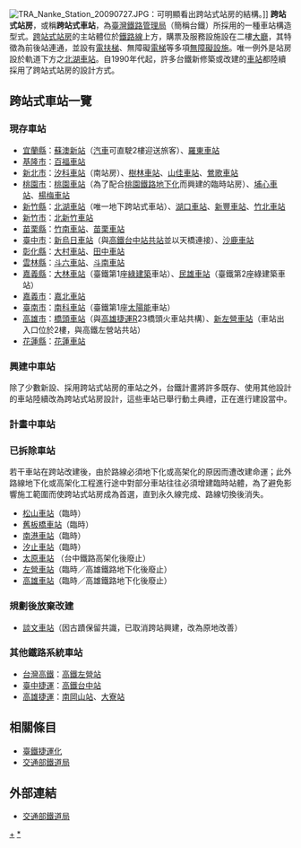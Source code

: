 [[File:TRA_Nanke_Station_20090727.JPG|thumb]]：可明顯看出跨站式站房的結構。]]
'''跨站式站房'''，或稱'''跨站式車站'''，為[[臺灣鐵路管理局|臺灣鐵路管理局]]（簡稱台鐵）所採用的一種車站構造型式。[[跨站式站房|跨站式站房]]的主站體位於[[鐵路|鐵路線]]上方，購票及服務設施設在二樓[[大廳|大廳]]，其特徵為前後站連通，並設有[[電扶梯|電扶梯]]、無障礙[[升降機|電梯]]等多項[[無障礙環境|無障礙設施]]。唯一例外是站房設於軌道下方之[[北湖車站|北湖車站]]。自1990年代起，許多台鐵新修築或改建的[[鐵路車站|車站]]都陸續採用了跨站式站房的設計方式。

==跨站式車站一覽==
===現存車站===
*[[宜蘭縣|宜蘭縣]]：[[蘇澳新站|蘇澳新站]]（[[汽車|汽車]]可直駛2樓迎送旅客）、[[羅東車站|羅東車站]]
*[[基隆市|基隆市]]：[[百福車站|百福車站]]
*[[新北市|新北市]]：[[汐科車站|汐科車站]]（南站房）、[[樹林車站|樹林車站]]、[[山佳車站|山佳車站]]、[[鶯歌車站|鶯歌車站]]
*[[桃園市|桃園市]]：[[桃園車站_(臺鐵)|桃園車站]]（為了配合[[桃園鐵路地下化|桃園鐵路地下化]]而興建的臨時站房）、[[埔心車站|埔心車站]]、[[楊梅車站|楊梅車站]]
*[[新竹縣|新竹縣]]：[[北湖車站|北湖車站]]（唯一地下跨站式車站）、[[湖口車站|湖口車站]]、[[新豐車站_(台灣)|新豐車站]]、[[竹北車站|竹北車站]]
*[[新竹市|新竹市]]：[[北新竹車站|北新竹車站]]
*[[苗栗縣|苗栗縣]]：[[竹南車站|竹南車站]]、[[苗栗車站|苗栗車站]]
*[[臺中市|臺中市]]：[[新烏日車站|新烏日車站]]（與[[高鐵台中站|高鐵台中站]][[共站|共站]]並以天橋連接）、[[沙鹿車站|沙鹿車站]]
*[[彰化縣|彰化縣]]：[[大村車站_(台灣)|大村車站]]、[[田中車站_(台灣)|田中車站]]
*[[雲林縣|雲林縣]]：[[斗六車站|斗六車站]]、[[斗南車站|斗南車站]]
*[[嘉義縣|嘉義縣]]：[[大林車站_(台灣)|大林車站]]（臺鐵第1座[[綠建築|綠建築]]車站）、[[民雄車站|民雄車站]]（臺鐵第2座綠建築車站）
*[[嘉義市|嘉義市]]：[[嘉北車站|嘉北車站]]
*[[臺南市|臺南市]]：[[南科車站|南科車站]]（臺鐵第1座[[太陽能|太陽能]]車站）
*[[高雄市|高雄市]]：[[橋頭車站_(台鐵)|橋頭車站]]（與[[高雄捷運|高雄捷運]]R23橋頭火車站共構）、[[新左營車站|新左營車站]]（車站出入口位於2樓，與高鐵左營站共站）
*[[花蓮縣|花蓮縣]]：[[花蓮車站|花蓮車站]]

===興建中車站===
除了少數新設、採用跨站式站房的車站之外，台鐵計畫將許多既存、使用其他設計的車站陸續改為跨站式站房設計，這些車站已舉行動土典禮，正在進行建設當中。
===計畫中車站===
===已拆除車站===
若干車站在跨站改建後，由於路線必須地下化或高架化的原因而遭改建命運；此外路線地下化或高架化工程進行途中對部分車站往往必須增建臨時站體，為了避免影響施工範圍而使跨站式站房成為首選，直到永久線完成、路線切換後消失。
*[[松山車站_(台灣)|松山車站]]（臨時）
*[[板橋車站_(臺灣)|舊板橋車站]]（臨時）
*[[南港車站|南港車站]]（臨時）
*[[汐止車站|汐止車站]]（臨時）
*[[太原車站_(臺灣)|太原車站]] （台中鐵路高架化後廢止）
*[[左營車站|左營車站]]（臨時／高雄鐵路地下化後廢止）
*[[高雄車站|高雄車站]]（臨時／高雄鐵路地下化後廢止）
===規劃後放棄改建===
*[[談文車站|談文車站]]（因古蹟保留共識，已取消跨站興建，改為原地改善）
===其他鐵路系統車站===
*[[台灣高鐵|台灣高鐵]]：[[高鐵左營站|高鐵左營站]]
*[[臺中捷運|臺中捷運]]：[[高鐵台中站_(台中捷運)|高鐵台中站]]
*[[高雄捷運|高雄捷運]]：[[南岡山站|南岡山站]]、[[大寮站|大寮站]]

==相關條目==
*[[臺鐵捷運化|臺鐵捷運化]]
*[[交通部鐵道局|交通部鐵道局]]

==外部連結==
*[http://www.rb.gov.tw/ 交通部鐵道局] {{Wayback|url=http://www.rb.gov.tw/ |date=20190328111342 }}

[[Category:臺灣鐵路管理局車站|+]]
[[Category:台鐵捷運化|*]]